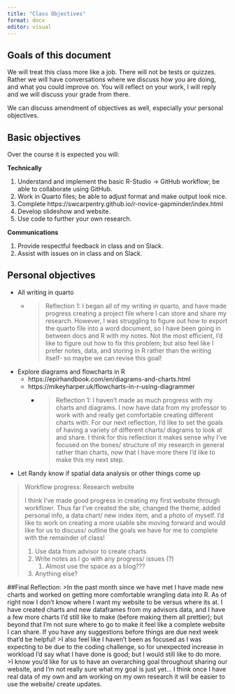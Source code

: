 ```yaml
---
title: "Class Objectives"
format: docx
editor: visual
---
```


## Goals of this document

We will treat this class more like a job. There will not be tests or quizzes. Rather we will have conversations where we discuss how you are doing, and what you could improve on. You will reflect on your work, I will reply and we will discuss your grade from there.

We can discuss amendment of objectives as well, especially your personal objectives.

## Basic objectives

Over the course it is expected you will:

**Technically**

1.  Understand and implement the basic R-Studio -\> GitHub workflow; be able to collaborate using GitHub.
2.  Work in Quarto files; be able to adjust format and make output look nice.
3.  Complete https://swcarpentry.github.io/r-novice-gapminder/index.html
4.  Develop slideshow and website.
5.  Use code to further your own research.

**Communications**

1.  Provide respectful feedback in class and on Slack.
2.  Assist with issues on in class and on Slack.

## Personal objectives

-   All writing in quarto
    -   <div>

        > Reflection 1: I began all of my writing in quarto, and have made progress creating a project file where I can store and share my research. However, I was struggling to figure out how to export the quarto file into a word document, so I have been going in between docs and R with my notes. Not the most efficient, I'd like to figure out how to fix this problem; but also feel like I prefer notes, data, and storing in R rather than the writing itself- so maybe we can revise this goal!

        </div>
-   Explore diagrams and flowcharts in R
    -   https://epirhandbook.com/en/diagrams-and-charts.html
    -   https://mikeyharper.uk/flowcharts-in-r-using-diagrammer
        -   <div>

            > Reflection 1: I haven't made as much progress with my charts and diagrams. I now have data from my professor to work with and really get comfortable creating different charts with. For our next reflection, I'd like to set the goals of having a variety of different charts/ diagrams to look at and share. I think for this reflection it makes sense why I've focused on the bones/ structure of my research in general rather than charts, now that I have more there I'd like to make this my next step.

            </div>
-   Let Randy know if spatial data analysis or other things come up

> Workflow progress: Research website
>
> I think I've made good progress in creating my first website through workflowr. Thus far I've created the site, changed the theme, added personal info, a data chart/ new index item, and a photo of myself. I'd like to work on creating a more usable site moving forward and would like for us to discuss/ outline the goals we have for me to complete with the remainder of class!
>
> 1.  Use data from advisor to create charts
> 2.  Write notes as I go with any progress/ issues (?)
>     1.  Almost use the space as a blog???
> 3.  Anything else?

##Final Reflection:
>In the past month since we have met I have made new charts and worked on getting more comfortable wrangling data into R. As of right now I don't know where I want my website to be versus where its at. I have created charts and new dataframes from my advisors data, and I have a few more charts I'd still like to make (before making them all prettier); but beyond that I'm not sure where to go to make it feel like a complete website I can share. If you have any suggestions before things are due next week that'd be helpful!
>I also feel like I haven't been as focused as I was expecting to be due to the coding challenge, so for unexpected increase in workload I'd say what I have done is good; but I would still like to do more.
>I know you'd like for us to have an overarching goal throughout sharing our website, and I'm not really sure what my goal is just yet... I think once I have real data of my own and am working on my own research it will be easier to use the website/ create updates.
